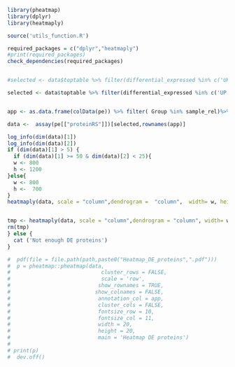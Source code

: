 

```{r}
library(pheatmap)
library(dplyr)
library(heatmaply)

source('utils_function.R')

required_packages = c("dplyr","heatmaply")
#print(required_packages)
check_dependencies(required_packages)


#selected <- data$toptable %>% filter(differential_expressed %in% c('UP','DOWN'))%>% rownames_to_column(var = "rowname") %>% pull(rowname) 

selected <- data$toptable %>% filter(differential_expressed %in% c('UP','DOWN'))  %>% pull(Uniprot_id)


app <- as.data.frame(colData(pe)) %>% filter( Group %in% sample_rel)%>% dplyr::select(- SampleName)  

data <-  assay(pe[["proteinRS"]])[selected,rownames(app)]

log_info(dim(data)[1])
log_info(dim(data)[2])
if (dim(data)[1] > 5) {
  if (dim(data)[1] >= 50 & dim(data)[2] < 25){
  w <- 800
  h <- 1200 
}else{
  w <- 800
  h <-  700
}
heatmaply(data, scale = "column",dendrogram =  "column",  width= w, height= h, cexRow = 1 )


tmp <- heatmaply(data, scale = "column",dendrogram = "column", width= w, height= h,cexRow = 1, file =  file.path(path,paste0("Heatmap_DE_proteins",".pdf")))
rm(tmp)
} else {
  cat ('Not enough DE proteins')
}  

#  pdf(file = file.path(path,paste0("Heatmap_DE_proteins",".pdf")))
#  p = pheatmap::pheatmap(data,
#                             cluster_rows = FALSE,
#                             scale = 'row',
#                            show_rownames = TRUE,
#                           show_colnames = FALSE,
#                            annotation_col = app,
#                            cluster_cols = FALSE,
#                            fontsize_row = 10,
#                            fontsize_col = 11,
#                            width = 20,
#                            height = 20,
#                            main = 'Heatmap DE proteins')
#   
# print(p)
#  dev.off()


```
